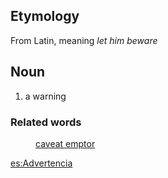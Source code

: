 == Etymology ==
From Latin, meaning ''let him beware''

==Noun==
#a warning

=== Related words ===
:[[caveat emptor]]

[[es:Advertencia]]